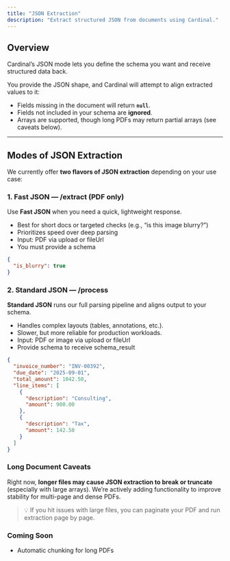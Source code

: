 ```yaml
---
title: "JSON Extraction"
description: "Extract structured JSON from documents using Cardinal."
---
```


## Overview

Cardinal’s JSON mode lets you define the schema you want and receive structured data back. 

You provide the JSON shape, and Cardinal will attempt to align extracted values to it:

- Fields missing in the document will return **`null`**.  
- Fields not included in your schema are **ignored**.  
- Arrays are supported, though long PDFs may return partial arrays (see caveats below).  

---

## Modes of JSON Extraction

We currently offer **two flavors of JSON extraction** depending on your use case:

### 1. Fast JSON — /extract (PDF only)

Use **Fast JSON** when you need a quick, lightweight response.  

- Best for short docs or targeted checks (e.g., “is this image blurry?”)
- Prioritizes speed over deep parsing
- Input: PDF via upload or fileUrl
- You must provide a schema

```json
{
  "is_blurry": true
}
```

### 2. Standard JSON — /process 

**Standard JSON** runs our full parsing pipeline and aligns output to your schema.

- Handles complex layouts (tables, annotations, etc.).
- Slower, but more reliable for production workloads.
- Input: PDF or image via upload or fileUrl
- Provide schema to receive schema_result

```json
{
  "invoice_number": "INV-00392",
  "due_date": "2025-09-01",
  "total_amount": 1042.50,
  "line_items": [
    {
      "description": "Consulting",
      "amount": 900.00
    },
    {
      "description": "Tax",
      "amount": 142.50
    }
  ]
}
``` 

### Long Document Caveats
Right now, **longer files may cause JSON extraction to break or truncate** (especially with large arrays).
We’re actively adding functionality to improve stability for multi-page and dense PDFs.

> 💡 If you hit issues with large files, you can paginate your PDF and run extraction page by page.

### Coming Soon

- Automatic chunking for long PDFs
